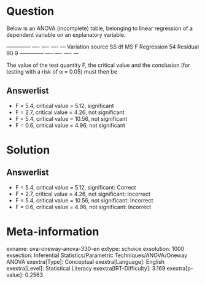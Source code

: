 Question
========

Below is an ANOVA (incomplete) table, belonging to linear regression of a dependent variable on an explanatory variable.

  -------------- ---- ---- ---- --- Variation source SS df MS F Regression 54 Residual 90 9 -------------- ---- ---- ---- ---

The value of the test quantity F, the critical value and the conclusion (for testing with a risk of α = 0.05) must then be

Answerlist
----------

* F = 5.4, critical value = 5.12, significant
* F = 2.7, critical value = 4.26, not significant
* F = 5.4, critical value = 10.56, not significant
* F = 0.6, critical value = 4.96, not significant

Solution
========

Answerlist
----------

* F = 5.4, critical value = 5.12, significant: Correct
* F = 2.7, critical value = 4.26, not significant: Incorrect
* F = 5.4, critical value = 10.56, not significant: Incorrect
* F = 0.6, critical value = 4.96, not significant: Incorrect

Meta-information
================
exname: uva-oneway-anova-330-en
extype: schoice
exsolution: 1000
exsection: Inferential Statistics/Parametric Techniques/ANOVA/Oneway ANOVA
exextra[Type]: Conceptual
exextra[Language]: English
exextra[Level]: Statistical Literacy
exextra[IRT-Difficulty]: 3.169
exextra[p-value]: 0.2563
